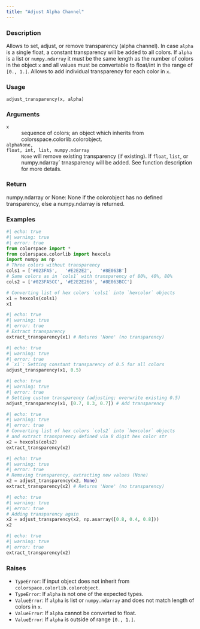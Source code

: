 ```yaml
---
title: "Adjust Alpha Channel"
---
```


### Description

Allows to set, adjust, or remove transparency (alpha channel).
In case `alpha` is a single float, a constant
transparency will be added to all colors. If `alpha` is a list or `numpy.ndarray`
it must be the same length as the number of colors in the object `x` and all
values must be convertable to float/int in the range of `[0., 1.]`. Allows to
add individual transparency for each color in `x`.

### Usage

<pre><code class='language-python'>adjust_transparency(x, alpha)</code></pre>

### Arguments

<dl class="pyp-list param-list">
  <dt style = "white-space: nowrap; font-family: monospace; vertical-align: top">
   <code id="colorspace.utils.adjust_transparency:x">x</code>
  </dt>
 <dd>sequence of colors; an object which inherits from colorsspace.colorlib.colorobject.</dd>
  <dt style = "white-space: nowrap; font-family: monospace; vertical-align: top">
   <code id="colorspace.utils.adjust_transparency:alpha">alpha</code><code class="argument-class">None, float, int, list, numpy.ndarray</code>
  </dt>
 <dd>``None`` will remove existing
transparency (if existing). If `float`, `list`, or numpy.ndarray` 
trnasparency will be added. See function description for more details.</dd>
</dl>

### Return

numpy.ndarray or None: None if the colorobject has no defined transparency,
else a numpy.ndarray is returned.

### Examples

```python
#| echo: true
#| warning: true
#| error: true
from colorspace import *
from colorspace.colorlib import hexcols
import numpy as np
# Three colors without transparency
cols1 = ['#023FA5',   '#E2E2E2',   '#8E063B']
# Same colors as in `cols1` with transparency of 80%, 40%, 80%
cols2 = ['#023FA5CC', '#E2E2E266', '#8E063BCC']

# Converting list of hex colors `cols1` into `hexcolor` objects
x1 = hexcols(cols1)
x1
```

```python
#| echo: true
#| warning: true
#| error: true
# Extract transparency
extract_transparency(x1) # Returns 'None' (no transparency)
```

```python
#| echo: true
#| warning: true
#| error: true
# `x1`: Setting constant transparency of 0.5 for all colors
adjust_transparency(x1, 0.5)
```

```python
#| echo: true
#| warning: true
#| error: true
# Setting custom transparency (adjusting; overwrite existing 0.5)
adjust_transparency(x1, [0.7, 0.3, 0.7]) # Add transparency
```

```python
#| echo: true
#| warning: true
#| error: true
# Converting list of hex colors `cols2` into `hexcolor` objects
# and extract transparency defined via 8 digit hex color str
x2 = hexcols(cols2)
extract_transparency(x2)
```

```python
#| echo: true
#| warning: true
#| error: true
# Removing transparency, extracting new values (None)
x2 = adjust_transparency(x2, None)
extract_transparency(x2) # Returns 'None' (no transparency)
```

```python
#| echo: true
#| warning: true
#| error: true
# Adding transparency again
x2 = adjust_transparency(x2, np.asarray([0.8, 0.4, 0.8]))
x2
```

```python
#| echo: true
#| warning: true
#| error: true
extract_transparency(x2)
```




### Raises

<ul class="python-raises">
<li><code class="text-warning">TypeError</code>: If input object does not inherit from `colorspace.colorlib.colorobject`.
<li><code class="text-warning">TypeError</code>: If `alpha` is not one of the expected types.
<li><code class="text-warning">ValueError</code>: If `alpha` is list or `numpy.ndarray` and does not match length
of colors in `x`.
<li><code class="text-warning">ValueError</code>: If `alpha` cannot be converted to float.
<li><code class="text-warning">ValueError</code>: If `alpha` is outside of range `[0., 1.]`.
</ul>

